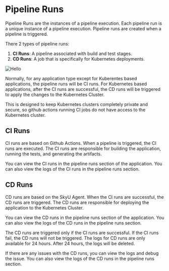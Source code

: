 
# Pipeline Runs

Pipeline Runs are the instances of a pipeline execution. Each pipeline run is a unique instance of a pipeline execution. Pipeline runs are created when a pipeline is triggered.

There 2 types of pipeline runs:

1. **CI Runs**: A pipeline associated with build and test stages.
2. **CD Runs**: A job that is specifically for Kubernetes deployments.

<Image src="/assets/images/applications/pipeline-types.png" alt="Hello" width={700} height={500}  />

Normally, for any application type except for Kuberentes based applications, the pipeline runs will be CI runs. For Kubernetes based applications, after the CI runs are successful, the CD runs will be triggered to apply the changes to the Kubernetes Cluster. 

This is designed to keep Kubernetes clusters completely private and secure, so github actions running CI jobs do not have access to the Kubernetes cluster.


## CI Runs

CI runs are based on Github Actions. When a pipeline is triggered, the CI runs are executed. The CI runs are responsible for building the application, running the tests, and generating the artifacts.

You can view the CI runs in the pipeline runs section of the application. You can also view the logs of the CI runs in the pipeline runs section.


## CD Runs

CD runs are based on the SkyU Agent. When the CI runs are successful, the CD runs are triggered. The CD runs are responsible for deploying the application to the Kubernetes Cluster.

You can view the CD runs in the pipeline runs section of the application. You can also view the logs of the CD runs in the pipeline runs section.

<Callout type="info">
The CD runs are triggered only if the CI runs are successful. If the CI runs fail, the CD runs will not be triggered.
</Callout>

<Callout type="warning">
The logs for CD runs are only available for 24 hours. After 24 hours, the logs will be deleted.
</Callout>

If there are any issues with the CD runs, you can view the logs and debug the issue. You can also view the logs of the CD runs in the pipeline runs section.